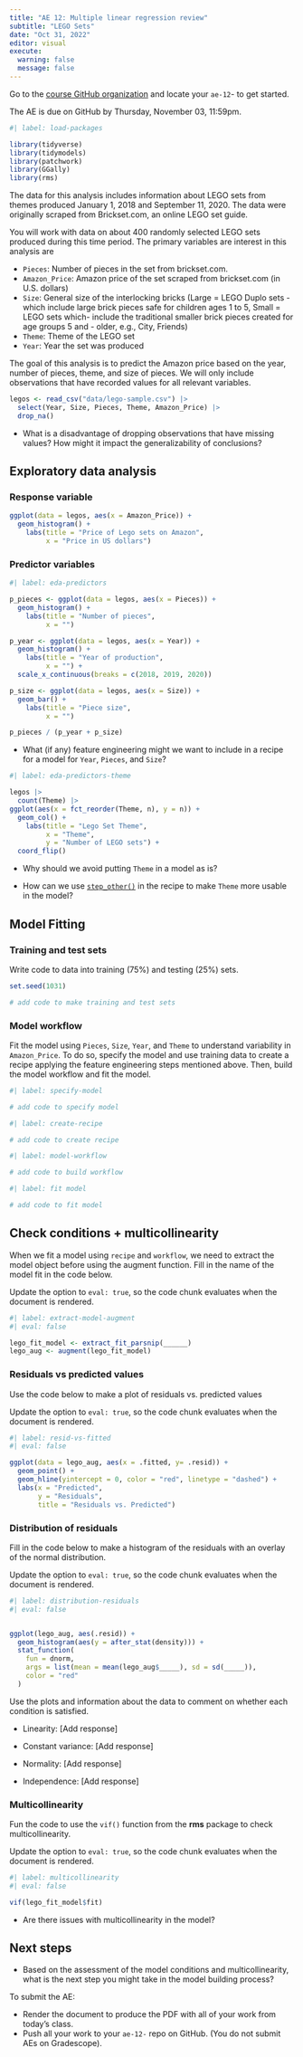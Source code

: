 ```yaml
---
title: "AE 12: Multiple linear regression review"
subtitle: "LEGO Sets"
date: "Oct 31, 2022"
editor: visual
execute: 
  warning: false
  message: false
---
```


::: callout-important
Go to the [course GitHub organization](https://github.com/sta210-fa22) and locate your `ae-12`- to get started.

The AE is due on GitHub by Thursday, November 03, 11:59pm.
:::

```r
#| label: load-packages

library(tidyverse)
library(tidymodels)
library(patchwork)
library(GGally)
library(rms)
```

The data for this analysis includes information about LEGO sets from themes produced January 1, 2018 and September 11, 2020. The data were originally scraped from Brickset.com, an online LEGO set guide.

You will work with data on about 400 randomly selected LEGO sets produced during this time period. The primary variables are interest in this analysis are

-   `Pieces`: Number of pieces in the set from brickset.com.
-   `Amazon_Price`: Amazon price of the set scraped from brickset.com (in U.S. dollars)
-   `Size`: General size of the interlocking bricks (Large = LEGO Duplo sets - which include large brick pieces safe for children ages 1 to 5, Small = LEGO sets which- include the traditional smaller brick pieces created for age groups 5 and - older, e.g., City, Friends)
-   `Theme`: Theme of the LEGO set
-   `Year`: Year the set was produced

The goal of this analysis is to predict the Amazon price based on the year, number of pieces, theme, and size of pieces. We will only include observations that have recorded values for all relevant variables.

```r
legos <- read_csv("data/lego-sample.csv") |>
  select(Year, Size, Pieces, Theme, Amazon_Price) |>
  drop_na()
```

-   What is a disadvantage of dropping observations that have missing values? How might it impact the generalizability of conclusions?

## Exploratory data analysis

### Response variable

```r
ggplot(data = legos, aes(x = Amazon_Price)) +
  geom_histogram() + 
    labs(title = "Price of Lego sets on Amazon",
         x = "Price in US dollars")
```

### Predictor variables

```r
#| label: eda-predictors

p_pieces <- ggplot(data = legos, aes(x = Pieces)) +
  geom_histogram() + 
    labs(title = "Number of pieces",
         x = "")

p_year <- ggplot(data = legos, aes(x = Year)) +
  geom_histogram() + 
    labs(title = "Year of production",
         x = "") + 
  scale_x_continuous(breaks = c(2018, 2019, 2020))

p_size <- ggplot(data = legos, aes(x = Size)) +
  geom_bar() + 
    labs(title = "Piece size",
         x = "")

p_pieces / (p_year + p_size)

```

-   What (if any) feature engineering might we want to include in a recipe for a model for `Year`, `Pieces`, and `Size`?

```r
#| label: eda-predictors-theme

legos |>
  count(Theme) |>
ggplot(aes(x = fct_reorder(Theme, n), y = n)) +
  geom_col() + 
    labs(title = "Lego Set Theme", 
         x = "Theme", 
         y = "Number of LEGO sets") + 
  coord_flip()

```

-   Why should we avoid putting `Theme` in a model as is?

-   How can we use [`step_other()`](https://recipes.tidymodels.org/reference/step_other.html) in the recipe to make `Theme` more usable in the model?

## Model Fitting

### Training and test sets

Write code to data into training (75%) and testing (25%) sets.

```r

set.seed(1031)

# add code to make training and test sets

```

### Model workflow

Fit the model using `Pieces`, `Size`, `Year`, and `Theme` to understand variability in `Amazon_Price`. To do so, specify the model and use training data to create a recipe applying the feature engineering steps mentioned above. Then, build the model workflow and fit the model.

```r
#| label: specify-model

# add code to specify model 

```

```r
#| label: create-recipe

# add code to create recipe

```

```r
#| label: model-workflow

# add code to build workflow

```

```r
#| label: fit model

# add code to fit model

```

## Check conditions + multicollinearity

When we fit a model using `recipe` and `workflow`, we need to extract the model object before using the augment function. Fill in the name of the model fit in the code below.

::: {.callout-note appearance="minimal" icon="false"}
Update the option to `eval: true`, so the code chunk evaluates when the document is rendered.
:::

```r
#| label: extract-model-augment
#| eval: false

lego_fit_model <- extract_fit_parsnip(______)
lego_aug <- augment(lego_fit_model)
```

### Residuals vs predicted values

Use the code below to make a plot of residuals vs. predicted values

::: {.callout-note appearance="minimal" icon="false"}
Update the option to `eval: true`, so the code chunk evaluates when the document is rendered.
:::

```r
#| label: resid-vs-fitted
#| eval: false

ggplot(data = lego_aug, aes(x = .fitted, y= .resid)) +
  geom_point() + 
  geom_hline(yintercept = 0, color = "red", linetype = "dashed") + 
  labs(x = "Predicted", 
       y = "Residuals", 
       title = "Residuals vs. Predicted")
```

### Distribution of residuals

Fill in the code below to make a histogram of the residuals with an overlay of the normal distribution.

::: {.callout-note appearance="minimal" icon="false"}
Update the option to `eval: true`, so the code chunk evaluates when the document is rendered.
:::

```r
#| label: distribution-residuals
#| eval: false


ggplot(lego_aug, aes(.resid)) +
  geom_histogram(aes(y = after_stat(density))) +
  stat_function(
    fun = dnorm, 
    args = list(mean = mean(lego_aug$_____), sd = sd(_____)), 
    color = "red"
  )
```

Use the plots and information about the data to comment on whether each condition is satisfied.

-   Linearity: \[Add response\]

-   Constant variance: \[Add response\]

-   Normality: \[Add response\]

-   Independence: \[Add response\]

### Multicollinearity

Fun the code to use the `vif()` function from the **rms** package to check multicollinearity.

::: {.callout-note appearance="minimal" icon="false"}
Update the option to `eval: true`, so the code chunk evaluates when the document is rendered.
:::

```r
#| label: multicollinearity 
#| eval: false

vif(lego_fit_model$fit)
```

-   Are there issues with multicollinearity in the model?

## Next steps

-   Based on the assessment of the model conditions and multicollinearity, what is the next step you might take in the model building process?

::: callout-important
To submit the AE:

-   Render the document to produce the PDF with all of your work from today's class.
-   Push all your work to your `ae-12-` repo on GitHub. (You do not submit AEs on Gradescope).
:::
